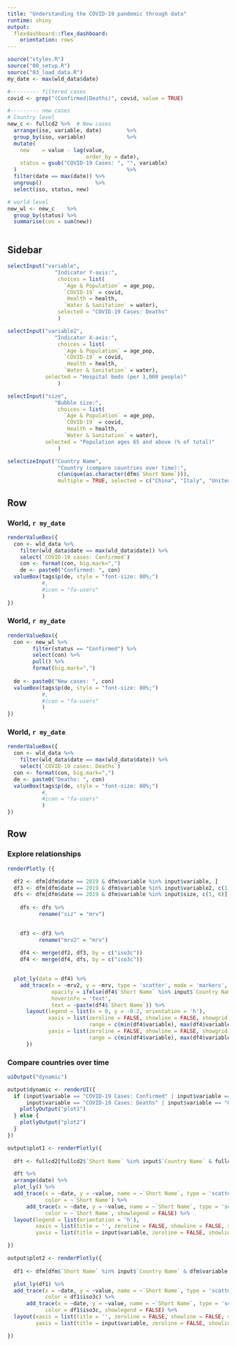 ```yaml
---
title: "Understanding the COVID-19 pandemic through data"
runtime: shiny
output: 
  flexdashboard::flex_dashboard:
    orientation: rows
---
```


```r
source("styles.R")
source("00_setup.R")
source("03_load_data.R")
my_date <- max(wld_data$date)

#--------- filtered cases
covid <- grep("(Confirmed|Deaths)", covid, value = TRUE)

#--------- new cases
# Country level
new_c <- fullcd2 %>%  # New cases
  arrange(iso, variable, date)        %>% 
  group_by(iso, variable)             %>% 
  mutate(
    new    = value - lag(value, 
                         order_by = date),
    status = gsub("COVID-19 Cases: ", "", variable)
  )                                   %>% 
  filter(date == max(date)) %>% 
  ungroup()                 %>% 
  select(iso, status, new)

# world level
new_wl <- new_c    %>% 
  group_by(status) %>% 
  summarise(con = sum(new))



```


Sidebar { .sidebar data-width=250}
-----------------------------------------------------------------------

```r

selectInput("variable",
               "Indicator Y-axis:",
                choices = list(
                  `Age & Population` = age_pop,
                  `COVID-19` = covid,
                   Health = health,
                  `Water & Sanitation` = water),  
                selected = "COVID-19 Cases: Deaths"
                )    

selectInput("variable2",
               "Indicator X-axis:",
                choices = list(
                  `Age & Population` = age_pop,
                  `COVID-19` = covid,
                   Health = health,
                  `Water & Sanitation` = water),                
            selected = "Hospital beds (per 1,000 people)"
                ) 

selectInput("size",
               "Bubble size:",
                choices = list(
                  `Age & Population` = age_pop,
                  `COVID-19` = covid,
                   Health = health,
                  `Water & Sanitation` = water),                
            selected = "Population ages 65 and above (% of total)"
                ) 

selectizeInput("Country Name",
                "Country (compare countries over time):",
                c(unique(as.character(dfm$`Short Name`))),
                multiple = TRUE, selected = c("China", "Italy", "United States", "Spain", "Iran"))

```

Row  {data-height=130}
-----------------------------------------------------------------------
### World, `r my_date`
```r
renderValueBox({
  con <- wld_data %>%
    filter(wld_data$date == max(wld_data$date)) %>%
    select(`COVID-19 cases: Confirmed`)
    con <- format(con, big.mark=",")
    de <- paste0("Confirmed: ", con)
  valueBox(tags$p(de, style = "font-size: 80%;")
           #, 
           #icon = "fa-users"
           )
})
```

### World, `r my_date`
```r
renderValueBox({
  con <- new_wl %>% 
        filter(status == "Confirmed") %>% 
        select(con) %>% 
        pull() %>% 
        format(big.mark=",")
      
  de <- paste0("New cases: ", con)
  valueBox(tags$p(de, style = "font-size: 80%;")
           #, 
           #icon = "fa-users"
           )
})
```

### World, `r my_date`
```r
renderValueBox({
  con <- wld_data %>%
    filter(wld_data$date == max(wld_data$date)) %>%
    select(`COVID-19 cases: Deaths`)
  con <- format(con, big.mark=",")
  de <- paste0("Deaths: ", con)
  valueBox(tags$p(de, style = "font-size: 80%;")
           #, 
           #icon = "fa-users"
           )
})
```

Row  {data-height=500}
-----------------------------------------------------------------------

### Explore relationships
```r
renderPlotly ({

  df2 <- dfm[dfm$date == 2019 & dfm$variable %in% input$variable, ]
  df3 <- dfm[dfm$date == 2019 & dfm$variable %in% input$variable2, c(1, 6)]
  dfs <- dfm[dfm$date == 2019 & dfm$variable %in% input$size, c(1, 6)]
   
    dfs <- dfs %>%
          rename("siz" = "mrv")

     
    df3 <- df3 %>%
          rename("mrv2" = "mrv")
  
    df4 <- merge(df2, df3, by = c("iso3c"))   
    df4 <- merge(df4, dfs, by = c("iso3c"))  
  

  plot_ly(data = df4) %>%
    add_trace(x = ~mrv2, y = ~mrv, type = 'scatter', mode = 'markers', color = ~Region, size = ~siz, 
              opacity = ifelse(df4$`Short Name` %in% input$`Country Name`, 1, 0.7), ## opacity not working
              hoverinfo = 'text',
              text = ~paste(df4$`Short Name`)) %>%
      layout(legend = list(x = 0, y = -0.2, orientation = 'h'),
             xaxis = list(zeroline = FALSE, showline = FALSE, showgrid = T, title = input$variable2,
                          range = c(min(df4$variable), max(df4$variable))),
             yaxis = list(zeroline = FALSE, showline = FALSE, showgrid = T, title = input$variable,
                          range = c(min(df4$variable), max(df4$variable))))
      })

```


### Compare countries over time
```r

uiOutput("dynamic")

output$dynamic <- renderUI({ 
  if (input$variable == "COVID-19 Cases: Confirmed" | input$variable == "COVID-19 Cases: Recovered" |
      input$variable == "COVID-19 Cases: Deaths" | input$variable == "COVID-19 Cases: Active") {
    plotlyOutput("plot1")
  } else {
    plotlyOutput("plot2")
  }
})

output$plot1 <- renderPlotly({
  
  dft <- fullcd2[fullcd2$`Short Name` %in% input$`Country Name` & fullcd2$variable %in% input$variable,]  

  dft %>%
  arrange(date) %>%
  plot_ly() %>%
  add_trace(x = ~date, y = ~value, name = ~`Short Name`, type = 'scatter', mode = 'lines',
            color = ~`Short Name`) %>%
      add_trace(x = ~date, y = ~value, name = ~`Short Name`, type = 'scatter', mode = 'markers',
            color = ~`Short Name`, showlegend = FALSE) %>%
  layout(legend = list(orientation = 'h'),
         xaxis = list(title = '', zeroline = FALSE, showline = FALSE, showgrid = T), 
         yaxis = list(title = input$variable, zeroline = FALSE, showline = FALSE, showgrid = T))

})

output$plot2 <- renderPlotly({
    
  df1 <- dfm[dfm$`Short Name` %in% input$`Country Name` & dfm$variable %in% input$variable,]  

  plot_ly(df1) %>%
  add_trace(x = ~date, y = ~value, name = ~`Short Name`, type = 'scatter', mode = 'lines',
            color = df1$iso3c) %>%
      add_trace(x = ~date, y = ~value, name = ~`Short Name`, type = 'scatter', mode = 'markers',
            color = df1$iso3c, showlegend = FALSE) %>%
  layout(xaxis = list(title = '', zeroline = FALSE, showline = FALSE, showgrid = T), 
         yaxis = list(title = input$variable, zeroline = FALSE, showline = FALSE, showgrid = T))

})

```

<!-- COVID-19 Cases -->
<!-- ===================================== -->

<!-- Sidebar { .sidebar data-width=250} -->
<!-- ----------------------------------------------------------------------- -->

<!-- ```{r} -->

<!-- selectInput("Country", -->
<!--                 "Country:", -->
<!--                 c(unique(as.character(dfm$`Short Name`))), -->
<!--                  selected = "China") -->

<!-- ``` -->

<!-- Row  {data-height=130} -->
<!-- ----------------------------------------------------------------------- -->
<!-- ### Selected country, `r my_date` -->
<!-- ```{r} -->

<!-- renderValueBox({ -->
<!--     con <- fullcd2[(fullcd2$variable == "COVID-19 Cases: Confirmed" & -->
<!--                    fullcd2$date == max(fullcd2$date) & -->
<!--                    fullcd2$`Short Name` == input$Country), "value"] -->
<!--     con <- format(con, big.mark=",") -->
<!--     de <- paste0("Confirmed: ", con) -->
<!--   valueBox(tags$p(de, style = "font-size: 80%;"),  -->
<!--            icon = "fa-users") -->
<!-- }) -->
<!-- ``` -->

<!-- ### Selected country, `r my_date` -->
<!-- ```{r} -->
<!-- renderValueBox({ -->
<!--     con <- fullcd2[(fullcd2$variable == "COVID-19 Cases: Active" & -->
<!--                    fullcd2$date == max(fullcd2$date) & -->
<!--                    fullcd2$`Short Name` == input$Country), "value"] -->
<!--     con <- format(con, big.mark=",") -->
<!--     de <- paste0("Active: ", con) -->
<!--   valueBox(tags$p(de, style = "font-size: 80%;"),  -->
<!--            icon = "fa-users") -->
<!-- }) -->
<!-- ``` -->

<!-- ### Selected country, `r my_date` -->
<!-- ```{r} -->
<!-- renderValueBox({ -->
<!--     con <- fullcd2[(fullcd2$variable == "COVID-19 Cases: Deaths" & -->
<!--                    fullcd2$date == max(fullcd2$date) & -->
<!--                    fullcd2$`Short Name` == input$Country), "value"] -->
<!--     con <- format(con, big.mark=",") -->
<!--     de <- paste0("Deaths: ", con) -->
<!--   valueBox(tags$p(de, style = "font-size: 80%;"),  -->
<!--            icon = "fa-users") -->
<!-- }) -->
<!-- ``` -->

<!-- Row   -->
<!-- ----------------------------------------------------------------------- -->
<!-- ### Cumulative confirmed cases -->

<!-- ```{r} -->
<!-- plot_treemap <- function(input, case_type) { -->

<!--   tmp <- tmp[tmp$date == max(tmp$date),] -->


<!--   p <-  treemap(tmp, -->
<!--             draw = T, -->
<!--                index=c("Region", "name"), -->
<!--                vSize="value", -->
<!--                type="index", -->
<!--                palette = "Set2", -->
<!--                bg.labels = 150, -->
<!--                title = "", -->
<!--                border.col = "white", -->
<!--                inflate.labels=F, -->
<!--                fontsize.labels=c(15,13), -->
<!--                overlap.labels=0, -->
<!--                align.labels=list( -->
<!--                  c("left", "top"),  -->
<!--                  c("center", "center"), -->
<!--                border.lwds=c(1,1)  -->
<!--                ) -->
<!-- #    ), -->
<!-- #    rootname = "World" -->
<!--   ) -->

<!--   return(p) -->
<!-- } -->
<!--   renderPlot({ -->
<!--   plot_treemap(input, "COVID-19 Cases: Confirmed") -->
<!-- }) -->

<!-- #  -->
<!-- # ### Bubble map -->
<!-- # ```{r} -->
<!-- # leaflet(ccc) %>%  -->
<!-- #   addTiles()  %>%  -->
<!-- #   addCircleMarkers(~longitude, ~latitude, label = ~longlab, -->
<!-- #                    radius = ~ sqrt(mrv/10), -->
<!-- #                    stroke = FALSE, fillOpacity = 0.5, weight = 1)  -->
<!-- #  -->

<!-- # figure( -->
<!-- #        data = ccc, -->
<!-- #         plot = function(cnm, style = style_atlas_open(), quality = "low") { -->
<!-- #         breaks = c(200, 5000, 20000) -->
<!-- #         wbg_bubble_map(cnm, wbgmaps[[quality]], style, "mrv", -->
<!-- #         breaks, -->
<!-- #         max_size = 2 -->
<!-- #         ) -->
<!-- #         }, -->
<!-- #         aspect_ratio = 1.5 -->
<!-- #        ) -->

<!-- # renderLeaflet({ -->
<!-- #    -->
<!-- #   h <- reactive({ -->
<!-- #     a <- ccc[ccc$date %in% input$date,] -->
<!-- #   }) -->
<!-- #    -->
<!-- #   leaflet(h()) %>%  -->
<!-- #     addTiles()  %>%  -->
<!-- #     addCircleMarkers(h()$longitude, h()$latitude, label = h()$longlab, -->
<!-- #                      radius = h()$sqrt(value/10), -->
<!-- #                      stroke = FALSE, fillOpacity = 0.5, weight = 1)   -->
<!-- #    -->
<!-- # }) -->

<!-- ``` -->


<!-- ### New cases confirmed on `r my_date` -->

<!-- ```{r} -->

<!-- plot_treemap2 <- function(input, case_type) { -->

<!--   tmp1 <- tmp[tmp$date == max(tmp$date),] -->
<!--   tmp2 <- tmp[tmp$date == (max(tmp$date) - 1), c(1, 5)] -->
<!--   tmp2 <- tmp2 %>% -->
<!--             rename("val2" = "value") -->

<!--   tmp1 <- merge(tmp1, tmp2, by = "iso", all.x = T) -->

<!--   tmp1$new <- tmp1$value - tmp1$val2 -->

<!--     #  p <- d3tree3( -->
<!--    p <-  treemap(tmp1, -->
<!--             draw = T, -->
<!--                index=c("Region", "name"), -->
<!--                vSize="new", -->
<!--                type="index", -->
<!--                palette = "Set2", -->
<!--                bg.labels = 150, -->
<!--                title = "", -->
<!--                border.col = "white", -->
<!--                inflate.labels=F, -->
<!--                fontsize.labels=c(15,13), -->
<!--                overlap.labels=0, -->
<!--                align.labels=list( -->
<!--                  c("left", "top"),  -->
<!--                  c("center", "center"), -->
<!--                border.lwds=c(1,1)  -->
<!--                ) -->
<!-- #    ), -->
<!-- #    rootname = "World" -->
<!--   ) -->

<!--   return(p) -->
<!-- } -->

<!-- renderPlot({ -->
<!--   plot_treemap2(input, "COVID-19 Cases: Confirmed") -->
<!-- }) -->
<!-- ``` -->

